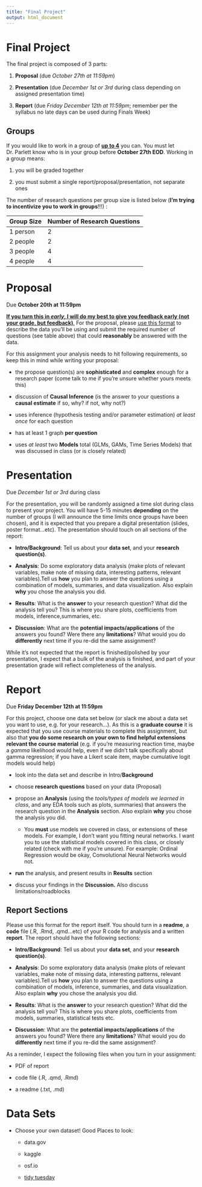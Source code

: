 ```yaml
---
title: "Final Project"
output: html_document
---
```


# Final Project

The final project is composed of 3 parts:

1.  **Proposal** (due *October 27th at 11:59pm*)

2.  **Presentation** (due *December 1st or 3rd* during class depending on assigned presentation time)

3.  **Report** (due *Friday December 12th at 11:59pm*; remember per the syllabus no late days can be used during Finals Week)

## Groups

If you would like to work in a group of [**up to 4**]{.underline} you can. You must let Dr. Parlett know who is in your group before **October 27th EOD**. Working in a group means:

1.  you will be graded together

2.  you must submit a single report/proposal/presentation, not separate ones

The number of research questions per group size is listed below (**I'm trying to incentivize you to work in groups**!!!) :

| Group Size | Number of Research Questions |
|------------|------------------------------|
| 1 person   | 2                            |
| 2 people   | 2                            |
| 3 people   | 4                            |
| 4 people   | 4                            |

# Proposal

Due **October 20th at 11:59pm**

[**If you turn this in *early*, I will do my best to give you feedback early (not your grade, but feedback)**.]{.underline} For the proposal, please [use this format](https://docs.google.com/document/d/19rkCobbgXIxcH7jvS60l1t48DmGOxsRPT0Mljvcyhvg/edit?usp=sharing) to describe the data you'll be using and submit the required number of questions (see table above) that could **reasonably** be answered with the data.

For this assignment your analysis needs to hit following requirements, so keep this in mind while writing your proposal:

-   the propose question(s) are **sophisticated** and **complex** enough for a research paper (come talk to me if you're unsure whether yours meets this)

-   discussion of **Causal Inference** (is the answer to your questions a **causal estimate** if so, why? if not, why not?)

-   uses inference (hypothesis testing and/or parameter estimation) *at least once* for each question

-   has at least 1 graph **per question**

-   uses *at least* two **Models** total (GLMs, GAMs, Time Series Models) that was discussed in class (or is closely related)

# Presentation

Due *December 1st or 3rd* during class

For the presentation, you will be randomly assigned a time slot during class to present your project. You will have 5-15 minutes **depending** on the number of groups (I will announce the time limits once groups have been chosen), and it is expected that you prepare a digital presentation (slides, poster format...etc). The presentation should touch on all sections of the report:

-   **Intro/Background**: Tell us about your **data set**, and your **research question(s)**.

-   **Analysis**: Do some exploratory data analysis (make plots of relevant variables, make note of missing data, interesting patterns, relevant variables).Tell us **how** you plan to answer the questions using a combination of models, summaries, and data visualization. Also explain **why** you chose the analysis you did.

-   **Results**: What is the **answer** to your research question? What did the analysis tell you? This is where you share plots, coefficients from models, inference,summaries, etc.

-   **Discussion**: What are the **potential impacts/applications** of the answers you found? Were there any **limitations**? What would you do **differently** next time if you re-did the same assignment?

While it's not expected that the report is finished/polished by your presentation, I expect that a bulk of the analysis is finished, and part of your presentation grade will reflect completeness of the analysis.

# Report

Due **Friday December 12th at 11:59pm**

For this project, choose one data set below (or slack me about a data set you want to use, e.g. for your research...). As this is a **graduate course** it is expected that you use course materials to complete this assignment, but also that **you do some research on your own to find helpful extensions relevant the course material** (e.g. if you're measuring reaction time, maybe a *gamma* likelihood would help, even if we didn't talk specifically about gamma regression; if you have a Likert scale item, maybe cumulative logit models would help)

-   look into the data set and describe in Intro/**Background**

-   choose **research questions** based on your data (Proposal)

-   propose an **Analysis** (using the *tools/types of models we learned in class*, and any EDA tools such as plots, summaries) that answers the research question in the **Analysis** section. Also explain **why** you chose the analysis you did.

    -   You **must** use models we covered in class, or extensions of these models. For example, I don't want you fitting neural networks. I want you to use the statistical models covered in this class, or closely related (check with me if you're unsure). For example: Ordinal Regression would be okay, Convolutional Neural Networks would not.

-   **run** the analysis, and present results in **Results** section

-   discuss your findings in the **Discussion.** Also discuss limitations/roadblocks

## Report Sections

Please use this format for the report itself. You should turn in a **readme**, a **code** file (.R, .Rmd, .qmd...etc) of your R code for analysis and a written **report**. The report should have the following sections:

-   **Intro/Background**: Tell us about your **data set**, and your **research question(s)**.

-   **Analysis**: Do some exploratory data analysis (make plots of relevant variables, make note of missing data, interesting patterns, relevant variables).Tell us **how** you plan to answer the questions using a combination of models, inference, summaries, and data visualization. Also explain **why** you chose the analysis you did.

-   **Results**: What is the **answer** to your research question? What did the analysis tell you? This is where you share plots, coefficients from models, summaries, statistical tests etc.

-   **Discussion**: What are the **potential impacts/applications** of the answers you found? Were there any **limitations**? What would you do **differently** next time if you re-did the same assignment?

As a reminder, I expect the following files when you turn in your assignment:

-   PDF of report

-   code file (.R, .qmd, .Rmd)

-   a readme (.txt, .md)

# Data Sets

-   Choose your own dataset! Good Places to look:

    -   data.gov

    -   kaggle

    -   osf.io

    -   [tidy tuesday](https://github.com/rfordatascience/tidytuesday/tree/master/data)
